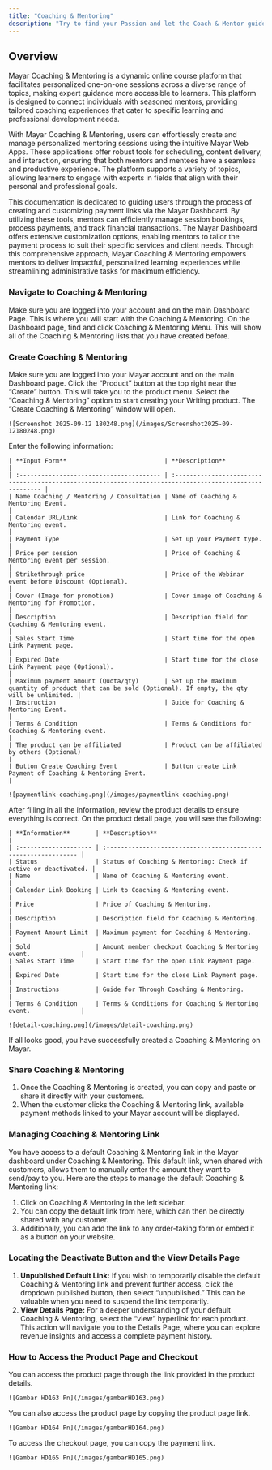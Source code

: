 ```yaml
---
title: "Coaching & Mentoring"
description: "Try to find your Passion and let the Coach & Mentor guide your Passion!"
---
```


## Overview

Mayar Coaching & Mentoring is a dynamic online course platform that facilitates personalized one-on-one sessions across a diverse range of topics, making expert guidance more accessible to learners. This platform is designed to connect individuals with seasoned mentors, providing tailored coaching experiences that cater to specific learning and professional development needs.

With Mayar Coaching & Mentoring, users can effortlessly create and manage personalized mentoring sessions using the intuitive Mayar Web Apps. These applications offer robust tools for scheduling, content delivery, and interaction, ensuring that both mentors and mentees have a seamless and productive experience. The platform supports a variety of topics, allowing learners to engage with experts in fields that align with their personal and professional goals.

This documentation is dedicated to guiding users through the process of creating and customizing payment links via the Mayar Dashboard. By utilizing these tools, mentors can efficiently manage session bookings, process payments, and track financial transactions. The Mayar Dashboard offers extensive customization options, enabling mentors to tailor the payment process to suit their specific services and client needs. Through this comprehensive approach, Mayar Coaching & Mentoring empowers mentors to deliver impactful, personalized learning experiences while streamlining administrative tasks for maximum efficiency.

### Navigate to Coaching & Mentoring

<Steps>
  <Step title="Log in to your Mayar Dashboard">
    Make sure you are logged into your account and on the main Dashboard Page. This is where you will start with the Coaching & Mentoring.
  </Step>
  <Step title="From the Sidebar menu, click on Coaching & Mentoring">
    On the Dashboard page, find and click Coaching & Mentoring Menu. This will show all of the Coaching & Mentoring lists that you have created before.
  </Step>
</Steps>

### Create Coaching & Mentoring

<Steps>
  <Step title="Go to Dashboard">
    Make sure you are logged into your Mayar account and on the main Dashboard page.
  </Step>
  <Step title="Access the Product Menu">
    Click the “Product” button at the top right near the “Create” button. This will take you to the product menu.
  </Step>
  <Step title="Choose Product Type">
    Select the “Coaching & Mentoring” option to start creating your Writing product. The “Create Coaching & Mentoring” window will open.

    ![Screenshot 2025-09-12 180248.png](/images/Screenshot2025-09-12180248.png)
  </Step>
  <Step title="Fill in Product Details">
    Enter the following information:

    | **Input Form**                           | **Description**                                                                                          |
    | :--------------------------------------- | :------------------------------------------------------------------------------------------------------- |
    | Name Coaching / Mentoring / Consultation | Name of Coaching & Mentoring Event.                                                                      |
    | Calendar URL/Link                        | Link for Coaching & Mentoring event.                                                                     |
    | Payment Type                             | Set up your Payment type.                                                                                |
    | Price per session                        | Price of Coaching & Mentoring event per session.                                                         |
    | Strikethrough price                      | Price of the Webinar event before Discount (Optional).                                                   |
    | Cover (Image for promotion)              | Cover image of Coaching & Mentoring for Promotion.                                                       |
    | Description                              | Description field for Coaching & Mentoring event.                                                        |
    | Sales Start Time                         | Start time for the open Link Payment page.                                                               |
    | Expired Date                             | Start time for the close Link Payment page (Optional).                                                   |
    | Maximum payment amount (Quota/qty)       | Set up the maximum quantity of product that can be sold (Optional). If empty, the qty will be unlimited. |
    | Instruction                              | Guide for Coaching & Mentoring Event.                                                                    |
    | Terms & Condition                        | Terms & Conditions for Coaching & Mentoring event.                                                       |
    | The product can be affiliated            | Product can be affiliated by others (Optional)                                                           |
    | Button Create Coaching Event             | Button create Link Payment of Coaching & Mentoring Event.                                                |

    ![paymentlink-coaching.png](/images/paymentlink-coaching.png)
  </Step>
  <Step title="Review and Finish">
    After filling in all the information, review the product details to ensure everything is correct. On the product detail page, you will see the following:

    | **Information**       | **Description**                                                 |
    | :-------------------- | :-------------------------------------------------------------- |
    | Status                | Status of Coaching & Mentoring: Check if active or deactivated. |
    | Name                  | Name of Coaching & Mentoring event.                             |
    | Calendar Link Booking | Link to Coaching & Mentoring event.                             |
    | Price                 | Price of Coaching & Mentoring.                                  |
    | Description           | Description field for Coaching & Mentoring.                     |
    | Payment Amount Limit  | Maximum payment for Coaching & Mentoring.                       |
    | Sold                  | Amount member checkout Coaching & Mentoring event.              |
    | Sales Start Time      | Start time for the open Link Payment page.                      |
    | Expired Date          | Start time for the close Link Payment page.                     |
    | Instructions          | Guide for Through Coaching & Mentoring.                         |
    | Terms & Condition     | Terms & Conditions for Coaching & Mentoring event.              |

    ![detail-coaching.png](/images/detail-coaching.png)
  </Step>
</Steps>

If all looks good, you have successfully created a Coaching & Mentoring on Mayar.

### Share Coaching & Mentoring

1. Once the Coaching & Mentoring is created, you can copy and paste or share it directly with your customers.
2. When the customer clicks the Coaching & Mentoring link, available payment methods linked to your Mayar account will be displayed.

### Managing Coaching & Mentoring Link

You have access to a default Coaching & Mentoring link in the Mayar dashboard under Coaching & Mentoring. This default link, when shared with customers, allows them to manually enter the amount they want to send/pay to you. Here are the steps to manage the default Coaching & Mentoring link:

1. Click on Coaching & Mentoring in the left sidebar.
2. You can copy the default link from here, which can then be directly shared with any customer.
3. Additionally, you can add the link to any order-taking form or embed it as a button on your website.

### Locating the Deactivate Button and the View Details Page

1. **Unpublished Default Link:** If you wish to temporarily disable the default Coaching & Mentoring link and prevent further access, click the dropdown published button, then select “unpublished.” This can be valuable when you need to suspend the link temporarily.
2. **View Details Page:** For a deeper understanding of your default Coaching & Mentoring, select the “view” hyperlink for each product. This action will navigate you to the Details Page, where you can explore revenue insights and access a complete payment history.

### How to Access the Product Page and Checkout

<Steps>
  <Step title="Access Product Page">
    You can access the product page through the link provided in the product details.

    ![Gambar HD163 Pn](/images/gambarHD163.png)
  </Step>
  <Step title="Copy Product Page Link">
    You can also access the product page by copying the product page link.

    ![Gambar HD164 Pn](/images/gambarHD164.png)
  </Step>
  <Step title="Access Checkout Page">
    To access the checkout page, you can copy the payment link.

    ![Gambar HD165 Pn](/images/gambarHD165.png)
  </Step>
</Steps>